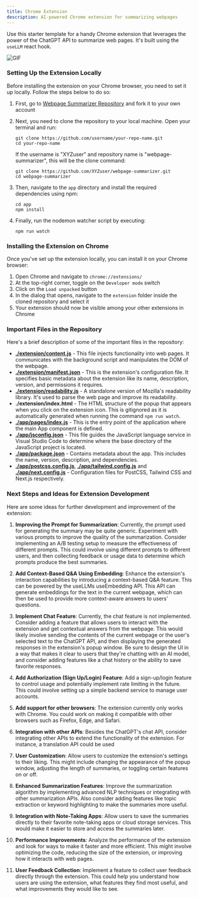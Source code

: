 ```yaml
---
title: Chrome Extension
description: AI-powered Chrome extension for summarizing webpages
---
```


Use this starter template for a handy Chrome extension that leverages the power of
the ChatGPT API to summarize web pages. It's built using the `useLLM` react hook.

![GIF](https://i.imgur.com/swFHqjI.gif)

### Setting Up the Extension Locally

Before installing the extension on your Chrome browser, you need to set it up locally. Follow the steps below to do so:

1. First, go to [Webpage Summarizer Repository](https://github.com/usellm/example-chrome-extension) and fork it to your own account

2. Next, you need to clone the repository to your local machine. Open your terminal and run:

   ```shell
   git clone https://github.com/username/your-repo-name.git
   cd your-repo-name
   ```

   If the username is "XYZuser" and repository name is "webpage-summarizer", this will be the clone command:

   ```shell
   git clone https://github.com/XYZuser/webpage-summarizer.git
   cd webpage-summarizer
   ```

3. Then, navigate to the `app` directory and install the required dependencies using npm:

   ```shell
   cd app
   npm install
   ```

4. Finally, run the nodemon watcher script by executing:

   ```shell
   npm run watch
   ```

### Installing the Extension on Chrome

Once you've set up the extension locally, you can install it on your Chrome browser:

1. Open Chrome and navigate to `chrome://extensions/`
2. At the top-right corner, toggle on the `Developer mode` switch
3. Click on the `Load unpacked` button
4. In the dialog that opens, navigate to the `extension` folder inside the cloned repository and select it
5. Your extension should now be visible among your other extensions in Chrome

### Important Files in the Repository

Here's a brief description of some of the important files in the repository:

- **[./extension/content.js](https://github.com/usellm/example-chrome-extension/blob/main/extension/content.js)** - This file injects functionality into web pages. It communicates with the background
  script and manipulates the DOM of the webpage.
- **[./extension/manifest.json](https://github.com/usellm/example-chrome-extension/blob/main/extension/manifest.json)** - This is the extension's configuration file. It specifies basic metadata about the
  extension like its name, description, version, and permissions it requires.
- **[./extension/readability.js](https://github.com/usellm/example-chrome-extension/blob/main/extension/readability.js)** - A standalone version of Mozilla's readability library. It's used to parse the web
  page and improve its readability.
- **./extension/index.html** - The HTML structure of the popup that appears when you click on the extension icon.
  This is gitignored as it is automatically generated when running the command `npm run watch`.
- **[./app/pages/index.js](https://github.com/usellm/example-chrome-extension/blob/main/app/pages/index.js)** - This is the entry point of the application where the main App component is defined.
- **[./app/jsconfig.json](https://github.com/usellm/example-chrome-extension/blob/main/app/jsconfig.json)** - This file guides the JavaScript language service in Visual Studio Code to determine where
  the base directory of the JavaScript project is located.
- **[./app/package.json](https://github.com/usellm/example-chrome-extension/blob/main/app/package.json)** - Contains metadata about the app. This includes the name, version, description, and dependencies.
- **[./app/postcss.config.js](https://github.com/usellm/example-chrome-extension/blob/main/app/postcss.config.js)**,
  **[./app/tailwind.config.js](https://github.com/usellm/example-chrome-extension/blob/main/app/tailwind.config.js)** and **[./app/next.config.js](https://github.com/usellm/example-chrome-extension/blob/main/app/next.config.js)** - Configuration files for PostCSS,
  Tailwind CSS and Next.js respectively.

### Next Steps and Ideas for Extension Development

Here are some ideas for further development and improvement of the extension:

1. **Improving the Prompt for Summarization**: Currently, the prompt used for generating the summary may be quite generic.
   Experiment with various prompts to improve the quality of the summarization. Consider implementing an A/B testing setup to
   measure the effectiveness of different prompts. This could involve using different prompts to different users, and then
   collecting feedback or usage data to determine which prompts produce the best summaries.

2. **Add Context-Based Q&A Using Embedding**: Enhance the extension's interaction
   capabilities by introducing a context-based Q&A feature. This can be powered by the useLLMs
   useEmbedding API. This API can generate embeddings for the text in the current webpage,
   which can then be used to provide more context-aware answers to users' questions.

3. **Implement Chat Feature**: Currently, the chat feature is not implemented. Consider adding a feature that allows
   users to interact with the extension and get contextual answers from the webpage. This would likely involve sending
   the contents of the current webpage or the user's selected text to the ChatGPT API, and then displaying the generated
   responses in the extension's popup window. Be sure to design the UI in a way that makes it clear to users that they're
   chatting with an AI model, and consider adding features like a chat history or the ability to save favorite responses.

4. **Add Authorization (Sign Up/Login) Feature**: Add a sign-up/login feature to control usage and potentially implement
   rate limiting in the future. This could involve setting up a simple backend service to manage user accounts.

5. **Add support for other browsers**: The extension currently only works with Chrome. You could work on making
   it compatible with other browsers such as Firefox, Edge, and Safari.

6. **Integration with other APIs**: Besides the ChatGPT's chat API, consider integrating other APIs to extend the
   functionality of the extension. For instance, a translation API could be used

7. **User Customization**: Allow users to customize the extension's settings to their liking. This might include
   changing the appearance of the popup window, adjusting the length of summaries, or toggling certain features on or off.

8. **Enhanced Summarization Features**: Improve the summarization algorithm by implementing advanced NLP
   techniques or integrating with other summarization APIs. Also consider adding features like topic extraction
   or keyword highlighting to make the summaries more useful.

9. **Integration with Note-Taking Apps**: Allow users to save the summaries directly to their favorite note-taking
   apps or cloud storage services. This would make it easier to store and access the summaries later.

10. **Performance Improvements**: Analyze the performance of the extension and look for ways to make it faster and
    more efficient. This might involve optimizing the code, reducing the size of the extension, or improving how it interacts with web pages.

11. **User Feedback Collection**: Implement a feature to collect user feedback directly through the extension.
    This could help you understand how users are using the extension, what features they find most useful,
    and what improvements they would like to see.

